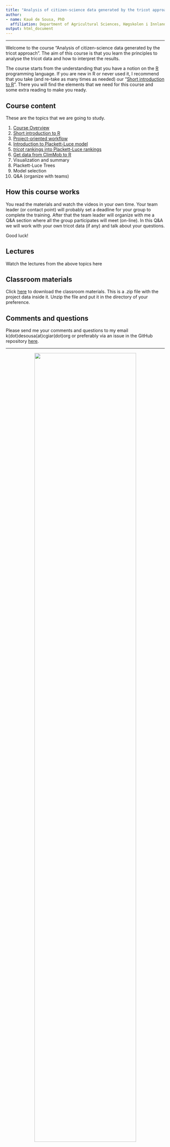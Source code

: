 ```yaml
---
title: "Analysis of citizen-science data generated by the tricot approach"
author:
- name: Kauê de Sousa, PhD
  affiliation: Department of Agricultural Sciences, Høgskolen i Innlandet, Hamar, Norway <br> Digital Inclusion, Alliance of Bioversity International and CIAT, Rome, Italy
output: html_document
---
```


-----

Welcome to the course "Analysis of citizen-science data generated by the tricot approach". The aim of this course is that you learn the principles to analyse the tricot data and how to interpret the results.  

The course starts from the understanding that you have a notion on the [R](https://www.r-project.org/) programming language. If you are new in R or never used it, I recommend that you take (and re-take as many times as needed) our "[Short introduction to R](02_introduction_to_R.html)". There you will find the elements that we need for this course and some extra reading to make you ready.

## Course content

These are the topics that we are going to study. 

1. [Course Overview](01_course_overview.html)
2. [Short introduction to R](02_introduction_to_R.html)
3. [Project-oriented workflow](03_project_oriented_workflow.html)
4. [Introduction to Plackett-Luce model](04_introduction_plmodel.html)
5. [*tricot* rankings into Plackett-Luce rankings](05_tricot_into_plrank.html)
6. [Get data from ClimMob to R](06_climmob_in_r.html)
7. Visualization and summary
8. Plackett-Luce Trees
9. Model selection 
10. Q&A (organize with teams)


## How this course works

You read the materials and watch the videos in your own time. Your team leader (or contact point) will probably set a deadline for your group to complete the training. After that the team leader will organize with me a Q&A section where all the group participates will meet (on-line). In this Q&A we will work with your own tricot data (if any) and talk about your questions.

Good luck!

## Lectures

Watch the lectures from the above topics here

## Classroom materials

Click [here](https://github.com/AgrDataSci/cb-tricot-analysis/blob/master/tricot-analysis.zip) to download the classroom materials. This is a .zip file with the project data inside it. Unzip the file and put it in the directory of your preference.

## Comments and questions 

Please send me your comments and questions to my email k(dot)desousa(at)cgiar(dot)org or preferably via an issue in the GitHub repository [here](https://github.com/AgrDataSci/cb-tricot-analysis/issues).

-----

<center>
<img src="img/logos.png" width="80%"/>
</center>
